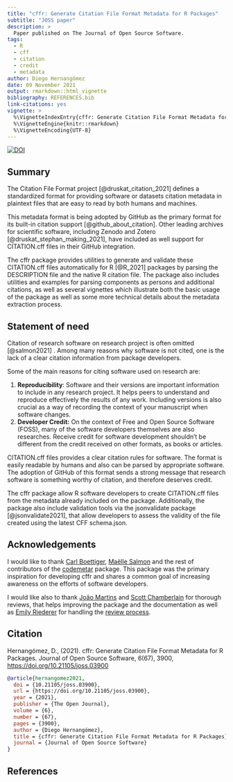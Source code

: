 ---
title: "cffr: Generate Citation File Format Metadata for R Packages"
subtitle: "JOSS paper"
description: >
  Paper published on The Journal of Open Source Software.
tags:
  - R
  - cff
  - citation
  - credit
  - metadata
author: Diego Hernangómez
date: 09 November 2021
output: rmarkdown::html_vignette
bibliography: REFERENCES.bib
link-citations: yes
vignette: >
  %\VignetteIndexEntry{cffr: Generate Citation File Format Metadata for R Packages}
  %\VignetteEngine{knitr::rmarkdown}
  %\VignetteEncoding{UTF-8}
---

[![DOI](https://joss.theoj.org/papers/10.21105/joss.03900/status.svg)](https://doi.org/10.21105/joss.03900)

## Summary

The Citation File Format project [@druskat_citation_2021] defines a standardized
format for providing software or datasets citation metadata in plaintext files
that are easy to read by both humans and machines.

This metadata format is being adopted by GitHub as the primary format for its
built-in citation support [@github_about_citation]. Other leading archives for
scientific software, including Zenodo and Zotero [@druskat_stephan_making_2021],
have included as well support for CITATION.cff files in their GitHub
integration.

The cffr package provides utilities to generate and validate these CITATION.cff
files automatically for R [@R_2021] packages by parsing the DESCRIPTION file and
the native R citation file. The package also includes utilities and examples for
parsing components as persons and additional citations, as well as several
vignettes which illustrate both the basic usage of the package as well as some
more technical details about the metadata extraction process.

## Statement of need

Citation of research software on research project is often omitted [@salmon2021]
. Among many reasons why software is not cited, one is the lack of a clear
citation information from package developers.

Some of the main reasons for citing software used on research are:

1.  **Reproducibility**: Software and their versions are important information
    to include in any research project. It helps peers to understand and
    reproduce effectively the results of any work. Including versions is also
    crucial as a way of recording the context of your manuscript when software
    changes.
2.  **Developer Credit:** On the context of Free and Open Source Software
    (FOSS), many of the software developers themselves are also researches.
    Receive credit for software development shouldn't be different from the
    credit received on other formats, as books or articles.

CITATION.cff files provides a clear citation rules for software. The format is
easily readable by humans and also can be parsed by appropriate software. The
adoption of GitHub of this format sends a strong message that research software
is something worthy of citation, and therefore deserves credit.

The cffr package allow R software developers to create CITATION.cff files from
the metadata already included on the package. Additionally, the package also
include validation tools via the jsonvalidate package [@jsonvalidate2021], that
allow developers to assess the validity of the file created using the latest CFF
schema.json.

## Acknowledgements

I would like to thank [Carl
Boettiger](https://ropensci.org/author/carl-boettiger/), [Maëlle
Salmon](https://ropensci.org/author/ma%C3%ABlle-salmon/) and the rest of
contributors of the [codemetar](https://docs.ropensci.org/codemetar/) package.
This package was the primary inspiration for developing cffr and shares a common
goal of increasing awareness on the efforts of software developers.

I would like also to thank [João Martins](https://zambujo.github.io/) and [Scott
Chamberlain](https://ropensci.org//author/scott-chamberlain/) for thorough
reviews, that helps improving the package and the documentation as well as
[Emily Riederer](https://emilyriederer.netlify.app/) for handling the [review
process](https://github.com/ropensci/software-review/issues/463).

## Citation

Hernangómez, D., (2021). cffr: Generate Citation File Format Metadata for R
Packages. Journal of Open Source Software, 6(67), 3900,
<https://doi.org/10.21105/joss.03900>

``` bibtex
@article{hernangomez2021,
  doi = {10.21105/joss.03900},
  url = {https://doi.org/10.21105/joss.03900},
  year = {2021},
  publisher = {The Open Journal},
  volume = {6},
  number = {67},
  pages = {3900},
  author = {Diego Hernangómez},
  title = {cffr: Generate Citation File Format Metadata for R Packages},
  journal = {Journal of Open Source Software}
}
```

## References

